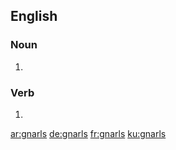 ==English==

===Noun===
{{head|en|plural}}

# {{plural of|gnarl|lang=en}}

===Verb===
{{head|en|verb form}}

# {{en-third-person singular of|gnarl}}

[[ar:gnarls]]
[[de:gnarls]]
[[fr:gnarls]]
[[ku:gnarls]]